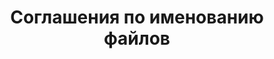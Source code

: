 ---
source-updated-at: 2025-05-16T04:52:11.000Z
translation-updated-at: 2025-06-06T16:54:11.402Z
title: Соглашения по именованию файлов
description: Справочник API для специальных файлов в Next.js.
---